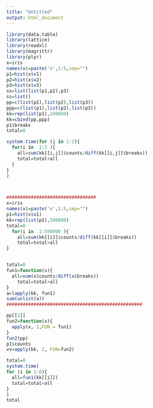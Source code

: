 ```yaml
---
title: "Untitled"
output: html_document
---
```




```r
library(data.table)
library(lattice)
library(readxl)
library(magrittr)
library(plyr)
x=iris
names(x)=paste('v',1:5,sep="")
p1=hist(x$v1)
p2=hist(x$v2)
p3=hist(x$v3)
ss=list(list(p1,p2),p3)
ss=list()
pp=c(list(p1),list(p2),list(p3))
ppp=c(list(p1),list(p2),list(p3))
kk=rep(list(p1),100000)
kk=cbind(pp,ppp)
p1$breaks
total=0

system.time(for (j in 1:2){
  for(i in  1:3 ){
    all=sum(kk[[i,j]]$counts/diff(kk[[i,j]]$breaks))
    total=total+all
  }
}
)



#################################
x=iris
names(x)=paste('v',1:5,sep="")
p1=hist(x$v1)
kk=rep(list(p1),500000)
total=0
  for(i in  1:500000 ){
    all=sum(kk[[i]]$counts/diff(kk[[i]]$breaks))
    total=total+all
}


total=0
fun1=function(x){
  all=sum(x$counts/diff(x$breaks))
    total=total+all
}
a=lapply(kk, fun1)
sum(unlist(a))
##################################################

pp[[1]]
fun2=function(x){
  apply(x, 1,FUN = fun1)
}
fun2(pp)
p1$counts
vv=apply(kk, 2, FUN=fun2)

total=0
system.time(
for (i in 1:6){
  all=fun1(kk[[i]])
  total=total+all
}
)
total
```


